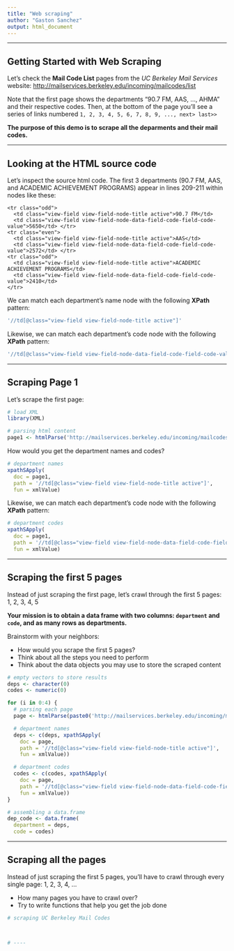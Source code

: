 ```yaml
---
title: "Web scraping"
author: "Gaston Sanchez"
output: html_document
---
```


-----

## Getting Started with Web Scraping

Let's check the __Mail Code List__ pages from the _UC Berkeley Mail Services_ website: [http://mailservices.berkeley.edu/incoming/mailcodes/list](http://mailservices.berkeley.edu/incoming/mailcodes/list)

Note that the first page shows the departments "90.7 FM, AAS, ..., AHMA" and their respective codes. Then, at the bottom of the page you'll see a series of links numbered `1, 2, 3, 4, 5, 6, 7, 8, 9, ..., next> last>>`

__The purpose of this demo is to scrape all the deparments and their mail codes.__

-----

## Looking at the HTML source code

Let's inspect the source html code. The first 3 departments (90.7 FM, AAS, and ACADEMIC ACHIEVEMENT PROGRAMS) appear in lines 209-211 within nodes like these:

```
<tr class="odd">
  <td class="view-field view-field-node-title active">90.7 FM</td>
  <td class="view-field view-field-node-data-field-code-field-code-value">5650</td> </tr>
<tr class="even">
  <td class="view-field view-field-node-title active">AAS</td>
  <td class="view-field view-field-node-data-field-code-field-code-value">2572</td> </tr>
<tr class="odd">
  <td class="view-field view-field-node-title active">ACADEMIC ACHIEVEMENT PROGRAMS</td>
  <td class="view-field view-field-node-data-field-code-field-code-value">2410</td> 
</tr>
```

We can match each department's name node with the following __XPath__ pattern:

```r
'//td[@class="view-field view-field-node-title active"]'
```

Likewise, we can match each department's code node with the following __XPath__ pattern:

```r
'//td[@class="view-field view-field-node-data-field-code-field-code-value"]'
```


-----

## Scraping Page 1

Let's scrape the first page:
```r
# load XML
library(XML)

# parsing html content
page1 <- htmlParse('http://mailservices.berkeley.edu/incoming/mailcodes/list')
```

How would you get the department names and codes?
```r
# department names
xpathSApply(
  doc = page1,
  path = '//td[@class="view-field view-field-node-title active"]',
  fun = xmlValue)
```

Likewise, we can match each department's code node with the following __XPath__ pattern:
```r
# department codes
xpathSApply(
  doc = page1,
  path = '//td[@class="view-field view-field-node-data-field-code-field-code-value"]',
  fun = xmlValue)
```


-----

## Scraping the first 5 pages

Instead of just scraping the first page, let's crawl through the first 5 pages: 1, 2, 3, 4, 5 

__Your mission is to obtain a data frame with two columns: `department` and `code`, and as many rows as departments.__

Brainstorm with your neighbors:

- How would you scrape the first 5 pages?
- Think about all the steps you need to perform
- Think about the data objects you may use to store the scraped content

```r
# empty vectors to store results
deps <- character(0)
codes <- numeric(0)

for (i in 0:4) {
  # parsing each page
  page <- htmlParse(paste0('http://mailservices.berkeley.edu/incoming/mailcodes/list?page=', i))

  # department names
  deps <- c(deps, xpathSApply(
    doc = page,
    path = '//td[@class="view-field view-field-node-title active"]',
    fun = xmlValue))

  # department codes
  codes <- c(codes, xpathSApply(
    doc = page,
    path = '//td[@class="view-field view-field-node-data-field-code-field-code-value"]',
    fun = xmlValue))
}

# assembling a data.frame
dep_code <- data.frame(
  department = deps,
  code = codes)
```

-----

## Scraping all the pages

Instead of just scraping the first 5 pages, you'll have to crawl through every single page: 1, 2, 3, 4, ... 

- How many pages you have to crawl over?
- Try to write functions that help you get the job done

```r
# scraping UC Berkeley Mail Codes



# ----
```
